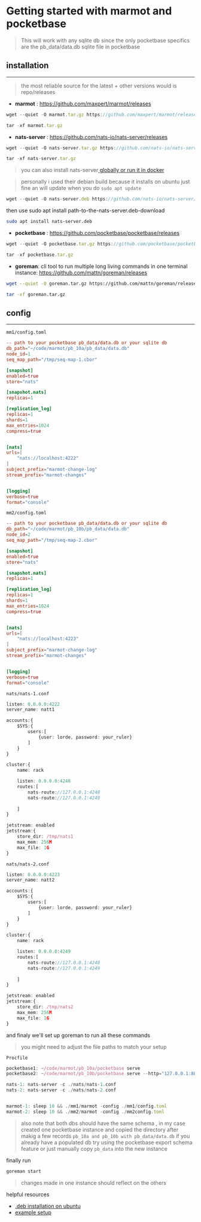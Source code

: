 # Getting started with marmot and pocketbase

> This will work with any sqlite db since the only pocketbase specifics are the pb_data/data.db
sqlite file in pocketbase


 ## installation
 -----------------
> the most reliable source for the latest + other versions  would is repo/releases

- **marmot** : https://github.com/maxpert/marmot/releases
```ts
wget --quiet -O marmot.tar.gz https://github.com/maxpert/marmot/releases/download/v0.7.4/marmot-v0.7.4-linux-amd64.tar.gz

tar -xf marmot.tar.gz
```

- **nats-server** : https://github.com/nats-io/nats-server/releases

```ts
wget --quiet -O nats-server.tar.gz https://github.com/nats-io/nats-server/releases/download/v2.9.10/nats-server-v2.9.10-linux-amd64.zip

tar -xf nats-server.tar.gz
```
> you can also install nats-server[ globally or run it in docker](https://docs.nats.io/running-a-nats-service/introduction/installation)


> personally i used their debian build because it installs on ubuntu just fine an will update when you do `sudo apt update`
```ts
wget --quiet -O nats-server.deb https://github.com/nats-io/nats-server/releases/download/v2.9.10/nats-server-v2.9.10-amd64.deb
```
then use sudo apt install path-to-the-nats-server.deb-download 
```sh
sudo apt install nats-server.deb
```



- **pocketbase** : https://github.com/pocketbase/pocketbase/releases
```ts
wget --quiet -O pocketbase.tar.gz https://github.com/pocketbase/pocketbase/releases/download/v0.10.3/pocketbase_0.10.3_linux_amd64.zip

tar -xf pocketbase.tar.gz
```



- **goreman**: cli tool to run multiple long living commands in one terminal instance: https://github.com/mattn/goreman/releases

```sh
wget --quiet -O goreman.tar.gz https://github.com/mattn/goreman/releases/download/v0.3.13/goreman_v0.3.13_linux_arm64.tar.gz

tar -xf goreman.tar.gz
```




## config
-----------

`mm1/config.toml`
```toml
-- path to your pocketbase pb_data/data.db or your sqlite db
db_path="~/code/marmot/pb_10a/pb_data/data.db"
node_id=1
seq_map_path="/tmp/seq-map-1.cbor"

[snapshot]
enabled=true
store="nats"

[snapshot.nats]
replicas=1

[replication_log]
replicas=1
shards=1
max_entries=1024
compress=true


[nats]
urls=[
    "nats://localhost:4222"
]
subject_prefix="marmot-change-log"
stream_prefix="marmot-changes"


[logging]
verbose=true
format="console"


```

`mm2/config.toml`
```toml
-- path to your pocketbase pb_data/data.db or your sqlite db 
db_path="~/code/marmot/pb_10b/pb_data/data.db"
node_id=2
seq_map_path="/tmp/seq-map-2.cbor"

[snapshot]
enabled=true
store="nats"

[snapshot.nats]
replicas=1

[replication_log]
replicas=1
shards=1
max_entries=1024
compress=true


[nats]
urls=[
    "nats://localhost:4223"
]
subject_prefix="marmot-change-log"
stream_prefix="marmot-changes"


[logging]
verbose=true
format="console"

```

`nats/nats-1.conf`
```ts
listen: 0.0.0.0:4222
server_name: natt1

accounts:{
    $SYS:{
        users:[
            {user: lorde, password: your_ruler}
        ]
    }
}

cluster:{
    name: rack

    listen: 0.0.0.0:4248
    routes:[
        nats-route://127.0.0.1:4248
        nats-route://127.0.0.1:4249
          
    ]
}

jetstream: enabled
jetstream:{
    store_dir: /tmp/nats1
    max_mem: 256M
    max_file: 1G
}

```

`nats/nats-2.conf`
```ts
listen: 0.0.0.0:4223
server_name: natt2

accounts:{
    $SYS:{
        users:[
            {user: lorde, password: your_ruler}
        ]
    }
}

cluster:{
    name: rack

    listen: 0.0.0.0:4249
    routes:[
        nats-route://127.0.0.1:4248
        nats-route://127.0.0.1:4249
          
    ]
}

jetstream: enabled
jetstream:{
    store_dir: /tmp/nats2
    max_mem: 256M
    max_file: 1G
}

```

and finaly we'll set up goreman to run all these commands 
> you might need to adjust the file paths to match your setup

`Procfile`
```ts
pocketbase1: ~/code/marmot/pb_10a/pocketbase serve
pocketbase2: ~/code/marmot/pb_10b/pocketbase serve --http="127.0.0.1:8091"

nats-1: nats-server -c ./nats/nats-1.conf
nats-2: nats-server -c ./nats/nats-2.conf 


marmot-1: sleep 10 && ./mm1/marmot -config ./mm1/config.toml 
marmot-2: sleep 10 && ./mm2/marmot -config ./mm2config.toml

```


> also note that both dbs should have the same schema , 
in my case  created one pocketbase instance and copied the directory after makig a few records `pb_10a and pb_10b with pb_data/data.db`
if you already have a populated db try using the pocketbase export schema feature or just manually copy `pb_data` 
into the new instance

finally run 
```sh 
goreman start
```

> changes made in one instance should reflect on the others

helpful resources
- [.deb installation on ubuntu](https://www.javatpoint.com/how-to-install-deb-file-in-ubuntu)
- [example setup](https://github.com/tigawanna/all-emps-emps-web.git)

